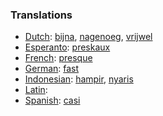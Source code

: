 ===Translations===
*[[Dutch]]: [[bijna]], [[nagenoeg]], [[vrijwel]]
*[[Esperanto]]: [[preskaux]]
*[[French]]: [[presque]]
*[[German]]: [[fast]]
*[[Indonesian]]: [[hampir]], [[nyaris]]
*[[Latin]]: [[]]
*[[Spanish]]: [[casi]]
